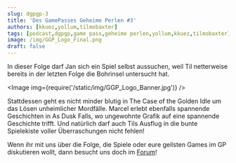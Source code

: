 ```yaml
---
slug: dgpgp-3
title: 'Des GamePasses Geheime Perlen #3'
authors: [kkuez,yollum,tilmobaxter]
tags: [podcast,dgpgp,game pass,geheime perlen,yollum,kkuez,tilmobaxter]
image: /img/GGP_Logo_Final.png
draft: false
---
```



In dieser Folge darf Jan sich ein Spiel selbst aussuchen, weil Til netterweise bereits in der letzten Folge die Bohrinsel untersucht hat.

<Image img={require('/static/img/GGP_Logo_Banner.jpg')} />

<!--truncate-->

Stattdessen geht es nicht minder blutig in The Case of the Golden Idle um das Lösen unheimlicher Mordfälle. Marcel erlebt ebenfalls spannende Geschichten in As Dusk Falls, wo ungewohnte Grafik auf eine spannende Geschichte trifft. Und natürlich darf auch Tils Ausflug in die bunte Spielekiste voller Überraschungen nicht fehlen!

Wenn ihr mit uns über die Folge, die Spiele oder eure geilsten Games im GP diskutieren wollt, dann besucht uns doch im [Forum](https://community.wasted.de/t/des-gamepasses-geheime-perlen-3-der-detektiv-in-der-wueste)!
<ReactPlayer
    width="100%"
    height="50px"
    controls
    url='https://m10z.picnotes.de/DesGamePassesGeheimePerlen/DesGamePassesGeheimePerlen_3.mp3'
/>
